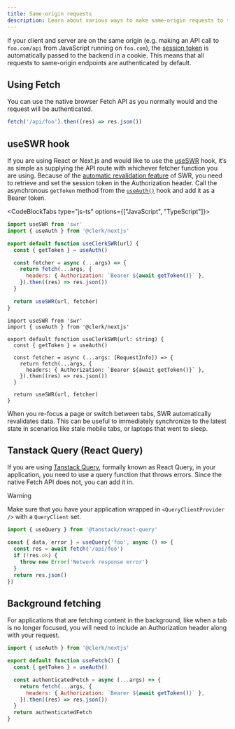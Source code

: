 ```yaml
---
title: Same-origin requests
description: Learn about various ways to make same-origin requests to the backend when using Clerk SDKs.
---
```


If your client and server are on the same origin (e.g. making an API call to `foo.com/api` from JavaScript running on `foo.com`), the [session token](/docs/backend-requests/resources/session-tokens) is automatically passed to the backend in a cookie. This means that all requests to same-origin endpoints are authenticated by default.

## Using Fetch

You can use the native browser Fetch API as you normally would and the request will be authenticated.

```js
fetch('/api/foo').then((res) => res.json())
```

## useSWR hook

If you are using React or Next.js and would like to use the [useSWR](https://swr.vercel.app/) hook, it’s as simple as supplying the API route with whichever fetcher function you are using. Because of the [automatic revalidation feature](https://swr.vercel.app/docs/revalidation) of SWR, you need to retrieve and set the session token in the Authorization header. Call the asynchronous `getToken` method from the [`useAuth()`](/docs/references/react/use-auth) hook and add it as a Bearer token.

<CodeBlockTabs type="js-ts" options={["JavaScript", "TypeScript"]}>
  ```jsx
  import useSWR from 'swr'
  import { useAuth } from '@clerk/nextjs'

  export default function useClerkSWR(url) {
    const { getToken } = useAuth()

    const fetcher = async (...args) => {
      return fetch(...args, {
        headers: { Authorization: `Bearer ${await getToken()}` },
      }).then((res) => res.json())
    }

    return useSWR(url, fetcher)
  }
  ```

  ```tsx
  import useSWR from 'swr'
  import { useAuth } from '@clerk/nextjs'

  export default function useClerkSWR(url: string) {
    const { getToken } = useAuth()

    const fetcher = async (...args: [RequestInfo]) => {
      return fetch(...args, {
        headers: { Authorization: `Bearer ${await getToken()}` },
      }).then((res) => res.json())
    }

    return useSWR(url, fetcher)
  }
  ```
</CodeBlockTabs>

When you re-focus a page or switch between tabs, SWR automatically revalidates data. This can be useful to immediately synchronize to the latest state in scenarios like stale mobile tabs, or laptops that went to sleep.

## Tanstack Query (React Query)

If you are using [Tanstack Query](https://tanstack.com/query/v4/docs/react/overview), formally known as React Query, in your application, you need to use a query function that throws errors. Since the native Fetch API does not, you can add it in.

> [!WARNING]
> Make sure that you have your application wrapped in `<QueryClientProvider />` with a `QueryClient` set.

```jsx
import { useQuery } from '@tanstack/react-query'

const { data, error } = useQuery('foo', async () => {
  const res = await fetch('/api/foo')
  if (!res.ok) {
    throw new Error('Network response error')
  }
  return res.json()
})
```

## Background fetching

For applications that are fetching content in the background, like when a tab is no longer focused, you will need to include an Authorization header along with your request.

```jsx
import { useAuth } from '@clerk/nextjs'

export default function useFetch() {
  const { getToken } = useAuth()

  const authenticatedFetch = async (...args) => {
    return fetch(...args, {
      headers: { Authorization: `Bearer ${await getToken()}` },
    }).then((res) => res.json())
  }
  return authenticatedFetch
}
```
